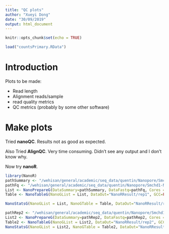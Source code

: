 ```yaml
---
title: "QC plots"
author: "Xueyi Dong"
date: "30/09/2019"
output: html_document
---
```


```r
knitr::opts_chunk$set(echo = TRUE)
```

```r
load("countsPrimary.RData")
```

# Introduction

Plots to be made:

* Read length
* Alignment reads/sample
* read quality metrics
* QC metrics (probably by some other software)

# Make plots

Tried **nanoQC**. Results not as good as expected.

Also Tried **AlignQC**. Very time consuming. Didn't see any output and I don't know why.

Now try **nanoR**.

```r
library(NanoR)
pathSummary <- "/wehisan/general/academic/seq_data/quentin/Nanopore/Smchd1-NSC-cDNA/Xueyi/basecalled"
pathFq <- "/wehisan/general/academic/seq_data/quentin/Nanopore/Smchd1-NSC-cDNA/Xueyi/basecalled"
List <- NanoPrepareG(DataSummary=pathSummary, DataFastq=pathFq, Cores = 1, Label="Exp")
Table <- NanoTableG(NanoGList = List, DataOut="NanoRResult/rep1", GCC=FALSE)
```

```r
NanoStatsG(NanoGList = List, NanoGTable = Table, DataOut="NanoRResult/rep1")
```

```r
pathRep2 <- "/wehisan/general/academic/seq_data/quentin/Nanopore/Smchd1-NSC-cDNA_rep2/data/basecalled"
List2 <- NanoPrepareG(DataSummary=pathRep2, DataFastq=pathRep2, Cores = 1, Label="Exp")
Table2 <- NanoTableG(NanoGList = List2, DataOut="NanoRResult/rep2", GCC=FALSE)
NanoStatsG(NanoGList = List2, NanoGTable = Table2, DataOut="NanoRResult/rep2")
```